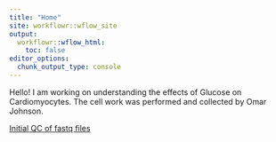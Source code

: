 ```yaml
---
title: "Home"
site: workflowr::wflow_site
output:
  workflowr::wflow_html:
    toc: false
editor_options:
  chunk_output_type: console
---
```


Hello!  I am working on understanding the effects of Glucose on Cardiomyocytes. The cell work was performed and collected by Omar Johnson.   

[Initial QC of fastq files](https://reneeisnowhere/github.io/Glucose_project/Fastqc_initial.html)
